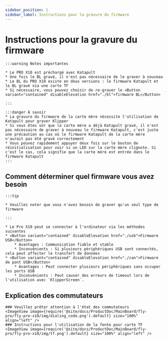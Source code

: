 ```yaml
---
sidebar_position: 1
sidebar_label: Instructions pour la gravure du firmware
---
```








# Instructions pour la gravure du firmware

    :::warning Notes importantes

    * Le PRO X10 est préchargé avec Katapult
    * Une fois le BL gravé, il n'est pas nécessaire de le graver à nouveau
    * Le BL du PRO X10 existe en deux versions : le firmware Katapult et le BL gravé via une carte TF
    * Si nécessaire, vous pouvez choisir de re-graver le <Button variant="contained" disableElevation href="./bl">firmware BL</Button>

    :::
    
    :::danger À savoir
    * La gravure du firmware de la carte mère nécessite l'utilisation de Katapult pour graver Klipper
    * Si vous êtes sûr que la carte mère a déjà Katapult gravé, il n'est pas nécessaire de graver à nouveau le firmware Katapult, c'est juste une précaution au cas où le firmware Katapult de la carte mère n'aurait pas été gravé correctement
    * Vous pouvez rapidement appuyer deux fois sur le bouton de réinitialisation pour voir si un LED sur la carte mère clignote. Si c'est le cas, cela signifie que la carte mère est entrée dans le firmware Katapult
    :::

## Comment déterminer quel firmware vous avez besoin

    :::tip

    * Veuillez noter que vous n'avez besoin de graver qu'un seul type de firmware

    :::
    
    * Le Pro X10 peut se connecter à l'ordinateur via les méthodes suivantes
    * <Button variant="contained" disableElevation href="./usb">Firmware USB</Button>
        * Avantages : Communication fiable et stable
        * Inconvénients : Si plusieurs périphériques USB sont connectés, cela peut affecter le transfert de données
    * <Button variant="contained" disableElevation href="./can">Firmware de pont USB</Button>
        * Avantages : Peut connecter plusieurs périphériques sans occuper les ports USB
        * Inconvénients : Peut causer des erreurs de timeout lors de l'utilisation avec `KlipperScreen`.

## Explication des commutateurs

    ### Veuillez prêter attention à l'état des commutateurs
    <ImageView image={require('@site/docs/ProductDoc/MainBoard/fly-pro/fly-pro-x10/img/dialing_code.png').default} size="100%" align="left" />
    ### Instructions pour l'utilisation de la fente pour carte TF
    <ImageView image={require('@site/docs/ProductDoc/MainBoard/fly-pro/fly-pro-x10/img/tf.png').default} size="100%" align="left" />